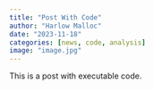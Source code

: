 ```yaml
---
title: "Post With Code"
author: "Harlow Malloc"
date: "2023-11-18"
categories: [news, code, analysis]
image: "image.jpg"
---
```


This is a post with executable code.
